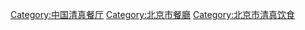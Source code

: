 [[Category:中国清真餐厅|Category:中国清真餐厅]]
[[Category:北京市餐廳|Category:北京市餐廳]]
[[Category:北京市清真饮食|Category:北京市清真饮食]]